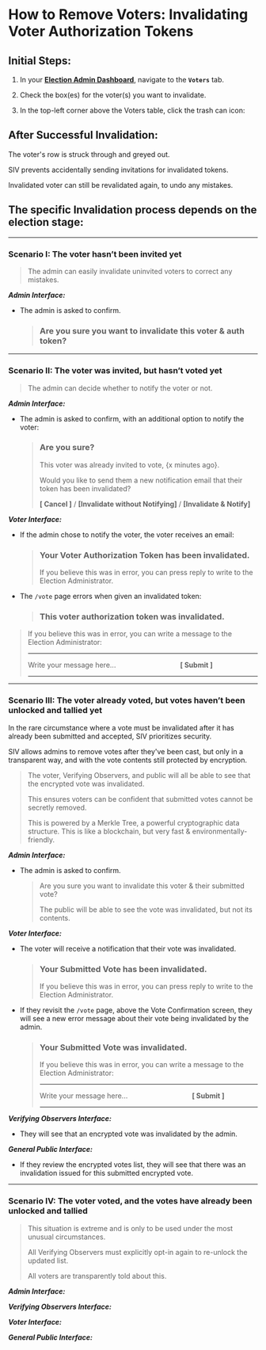 

# How to Remove Voters: Invalidating Voter Authorization Tokens

## Initial Steps:

1. In your [**Election Admin Dashboard**](https://login.siv.org), navigate to the **`Voters`** tab.

2. Check the box(es) for the voter(s) you want to invalidate.

3. In the top-left corner above the Voters table, click the trash can icon: <InvalidateVotersButton displayOnly />

## After Successful Invalidation:

The voter's row is struck through and greyed out.

SIV prevents accidentally sending invitations for invalidated tokens.

<Todo>Invalidated voter can still be revalidated again, to undo any mistakes.</Todo>

## The specific Invalidation process depends on the election stage:

---

### Scenario I: The voter hasn’t been invited yet

> The admin can easily invalidate uninvited voters to correct any mistakes.

**_Admin Interface:_**

- The admin is asked to confirm.

  > ### Are you sure you want to invalidate this voter & auth token?

---

### Scenario II: The voter was invited, but hasn’t voted yet

<Todo>

> The admin can decide whether to notify the voter or not.

**_Admin Interface:_**

- The admin is asked to confirm, with an additional option to notify the voter:
  > ### Are you sure?
  >
  > This voter was already invited to vote, \{x minutes ago}.
  >
  > Would you like to send them a new notification email that their token has been invalidated?
  >
  > **[ Cancel ]** / **[Invalidate without Notifying]** / **[Invalidate & Notify]**

</Todo>

**_Voter Interface:_**

<Todo>

- If the admin chose to notify the voter, the voter receives an email:

  > ### Your Voter Authorization Token has been invalidated.
  >
  > If you believe this was in error, you can press reply to write to the Election Administrator.

</Todo>

- The `/vote` page errors when given an invalidated token:

  > ### This voter authorization token was invalidated.

<Todo>

> If you believe this was in error, you can write a message to the Election Administrator:
>
> ---
>
> Write your message here... &nbsp; &nbsp; &nbsp; &nbsp; &nbsp; &nbsp; &nbsp; &nbsp; &nbsp; &nbsp; &nbsp; &nbsp; &nbsp; &nbsp; &nbsp; &nbsp; **[ Submit ]**
>
> ---

</Todo>

---

### Scenario III: The voter already voted, but votes haven’t been unlocked and tallied yet

In the rare circumstance where a vote must be invalidated after it has already been submitted and accepted, SIV prioritizes security.

SIV allows admins to remove votes after they've been cast, but only in a transparent way, and with the vote contents still protected by encryption.

<Todo>

> The voter, Verifying Observers, and public will all be able to see that the encrypted vote was invalidated.
>
> This ensures voters can be confident that submitted votes cannot be secretly removed.
>
> This is powered by a Merkle Tree, a powerful cryptographic data structure. This is like a blockchain, but very fast & environmentally-friendly.

</Todo>

**_Admin Interface:_**

- The admin is asked to confirm.
  > Are you sure you want to invalidate this voter & their submitted vote?
  >
  > The public will be able to see the vote was invalidated, but not its contents.

**_Voter Interface:_**

- The voter will receive a notification that their vote was invalidated.

  > ### Your Submitted Vote has been invalidated.
  >
  > If you believe this was in error, you can press reply to write to the Election Administrator.

- If they revisit the `/vote` page, above the Vote Confirmation screen, they will see a new error message about their vote being invalidated by the admin.

  > ### Your Submitted Vote was invalidated.
  >
  > If you believe this was in error, you can write a message to the Election Administrator:
  >
  > ***
  >
  > Write your message here... &nbsp; &nbsp; &nbsp; &nbsp; &nbsp; &nbsp; &nbsp; &nbsp; &nbsp; &nbsp; &nbsp; &nbsp; &nbsp; &nbsp; &nbsp; &nbsp; **[ Submit ]**
  >
  > ***

<Todo>

**_Verifying Observers Interface:_**

- They will see that an encrypted vote was invalidated by the admin.

</Todo>

**_General Public Interface:_**

- If they review the encrypted votes list, they will see that there was an invalidation issued for this submitted encrypted vote.

---

### Scenario IV: The voter voted, and the votes have already been unlocked and tallied

<Todo>

> This situation is extreme and is only to be used under the most unusual circumstances.
>
> All Verifying Observers must explicitly opt-in again to re-unlock the updated list.
>
> All voters are transparently told about this.

**_Admin Interface:_**

**_Verifying Observers Interface:_**

**_Voter Interface:_**

**_General Public Interface:_**

</Todo>
